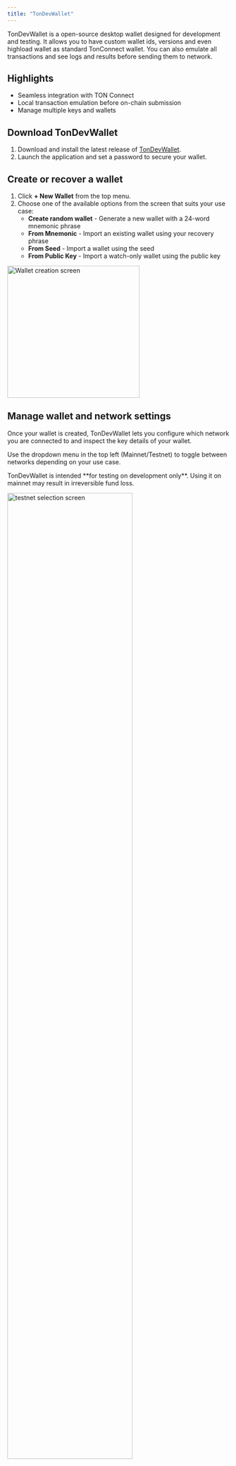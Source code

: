 ```yaml
---
title: "TonDevWallet"
---
```


TonDevWallet is a open-source desktop wallet designed for development and testing. It allows you to have custom wallet ids, versions and even highload wallet as standard TonConnect wallet. You can also emulate all transactions and see logs and results before sending them to network.

## Highlights

- Seamless integration with TON Connect
- Local transaction emulation before on-chain submission
- Manage multiple keys and wallets

## Download TonDevWallet

1. Download and install the latest release of [TonDevWallet](https://github.com/TonDevWallet/TonDevWallet/releases/tag/app-v0.7.2).
2. Launch the application and set a password to secure your wallet.

## Create or recover a wallet
1. Click **+ New Wallet** from the top menu.
2. Choose one of the available options from the screen that suits your use case:
   - **Create random wallet** - Generate a new wallet with a 24-word mnemonic phrase
   - **From Mnemonic** - Import an existing wallet using your recovery phrase
   - **From Seed** - Import a wallet using the seed
   - **From Public Key** - Import a watch-only wallet using the public key

<img 
  src="/resources/images/tondevwallet/wallet.png" 
  alt="Wallet creation screen"
  height="300"
  className="rounded-lg"
/>

## Manage wallet and network settings

Once your wallet is created, TonDevWallet lets you configure which network you are connected to and inspect the key details of your wallet.

Use the dropdown menu in the top left (Mainnet/Testnet) to toggle between networks depending on your use case. 

<Warning>
TonDevWallet is intended **for testing on development only**. Using it on mainnet may result in irreversible fund loss.
</Warning>

<img 
  src="/resources/images/tondevwallet/testnet.png" 
  alt="testnet selection screen"
  height="75%"
  width="75%"
  className="rounded-lg"
/>

In the wallet view, you can see the wallet address in _Bounceable, Non-Bounceable, and Raw formats_ and also your _Balance_ which updates once tokens are received.

Depending on which network (Mainnet or Testnet) you are connected to, the wallet address information displayed will change. This ensures you always interact with the correct chain environment.

## Get testnet tokens

To test transfers, you'll need free test TON. 
- Go to [@testgiver_ton_bot](https://t.me/testgiver_ton_bot) on Telegram 
- Copy your Testnet wallet address and Send it to the bot 

You'll receive 2 TON which will appear in your wallet balance.

## Transfer tokens and read transaction chart

To activate your wallet (moving it from an **init state** to an **active state**), you must send TON **to your wallet address**. This can be done by transferring tokens to your own wallet address. 

1. In your wallet view, click **Transfer**.
2. Fill in the fields as shown on screen:
   * **Recipient address** – enter your own wallet address (or another valid TON wallet if you want to test sending externally).
   * **Amount** – specify how much TON to send.
   * **Optional payload** – add a message, `stateInit`, or other advanced parameters if needed.
3. Click **Emulate** to preview the transaction before sending.

<img 
  src="/resources/images/tondevwallet/transfer.png" 
  alt="transfer screen"
  height="75%"
  width="75%"
  className="rounded-lg"
/>

This local transaction emulation allows you to preview the results of transactions before executing them on the TON Blockchain. This feature helps you ensure the correctness of your transactions before submitting them to the blockchain.

<img 
  src="/resources/images/tondevwallet/graph.png" 
  alt="Transaction graph screen"
  className="rounded-lg"
/>

Nothing is recorded on-chain until you explicitly approve and send. From the preview screen you can also:

* Copy the transaction hash
* Download the transaction graph
* Open the transaction in a Ton blockchain explorer

Clicking **View Details**  on the graph opens a detailed TVM execution trace, showing exactly how the transaction would be processed step by step.

<img 
  src="/resources/images/tondevwallet/tvm.png" 
  alt="TVM execution trace screen"
  className="rounded-lg"
/>

Once you are satisfied with the transaction results, click **Send** to execute the transaction on the blockchain. You can also view this transaction with the [Testnet explorer](https://testnet.tonscan.org/).

## Connect TonDevWallet to a TonConnect dApp

To connect TonDevWallet with a TonConnect-enabled dApp, follow these steps:

1. In the dApp, open the wallet list and select **Tonkeeper** to display the connection QR code.
2. In TonDevWallet, click **TonConnect**.
3. TonDevWallet will automatically scan the QR code on your screen and establish the connection.

Once approved, your wallet is linked and ready to interact with the dApp.

